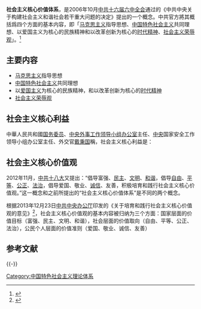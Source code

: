 {{中华人民共和国政治}}
'''社会主义核心价值体系'''，是2006年10月[[中国共产党第十六届中央委员会|中共十六届六中全会]]通过的《中共中央关于构建社会主义和谐社会若干重大问题的决定》提出的一个概念。中共官方將其概括爲四个方面的基本内容，即「[[马克思主义|马克思主义]]指导思想、[[中国特色社会主义|中国特色社会主义]]共同理想、以爱国主义为核心的民族精神和以改革创新为核心的[[时代精神|时代精神]]、[[社会主义荣辱观|社会主义荣辱观]]」。<ref>{{cite web|title=中共中央关于构建社会主义和谐社会若干重大问题的决定|url=http://www.gs.xinhuanet.com/news/2006-10/18/content_8289714_4.htm|accessdate=2014-01-18|publisher=新华社|archiveurl=https://web.archive.org/web/20150924024022/http://www.gs.xinhuanet.com/news/2006-10/18/content_8289714_4.htm|archivedate=2015-09-24|dead-url=yes}}</ref>
==主要内容==
*[[马克思主义|马克思主义]]指导思想
*[[中国特色社会主义|中国特色社会主义]]共同理想
*以[[爱国主义|爱国主义]]为核心的民族精神，和以改革创新为核心的[[时代精神|时代精神]]
*[[社会主义荣辱观|社会主义荣辱观]]

==社会主义核心利益==
中華人民共和國[[国务委员|国务委员]]、[[中央外事工作委员会办公室|中央外事工作领导小组办公室]]主任、[[中国共产党中央委员会|中央]]国家安全工作领导小组办公室主任、外交官[[戴秉国|戴秉国]]稱，社会主义核心利益是：
{{Cquote|
*一是中国的国体、政体和政治稳定，即共产党的领导、社会主义制度、中国特色社会主义道路；
*二是中国的主权安全、领土完整、国家统一；
*三是中国经济社会可持续发展的基本保障。|[[戴秉国|戴秉国]]，原文载于《<中共中央关于制定国民经济和社会发展第十二个五年规划的建议>辅导读本》<ref>{{Cite web|title=戴秉国：坚持走和平发展道路(全文)|url=http://www.chinanews.com/gn/2010/12-07/2704984.shtml|accessdate=2020-08-30|work=中新网|date=2010-12-07}}</ref>}}

==社会主义核心价值观==
{{main|社会主义核心价值观}}
2012年11月，[[中国共产党第十八次全国代表大会|中共十八大]]又提出：“倡导富强、[[民主|民主]]、[[文明|文明]]、[[和谐|和谐]]，倡导[[自由|自由]]、[[平等|平等]]、[[公正|公正]]、[[法治|法治]]，倡导爱国、敬业、[[诚信|诚信]]、友善，积极培育和践行社会主义核心价值观。”这一概念和之前所提出的“社会主义核心价值体系”是不同的两个概念。

根据2013年12月23日[[中共中央办公厅|中共中央办公厅]]印发的《关于培育和践行社会主义核心价值观的意见》<ref>{{Cite web|title=《关于培育和践行社会主义核心价值观的意见》印发|url=http://www.gov.cn/jrzg/2013-12/23/content_2553019.htm|accessdate=2020-08-30|publisher=中国政府网|archive-date=2019-03-15|archive-url=https://web.archive.org/web/20190315133023/http://www.gov.cn/jrzg/2013-12/23/content_2553019.htm|dead-url=no}}</ref>，社会主义核心价值观的基本内容被归纳为三个方面：国家层面的价值目标（富强、民主、文明、和谐），社会层面的价值取向（自由、平等、公正、法治），公民个人层面的价值准则（爱国、敬业、诚信、友善）

== 参考文献 ==
{{Reflist|2}}

{{-}}
{{中国共产党的有关信息|理论}}

[[Category:中国特色社会主义理论体系|Category:中国特色社会主义理论体系]]